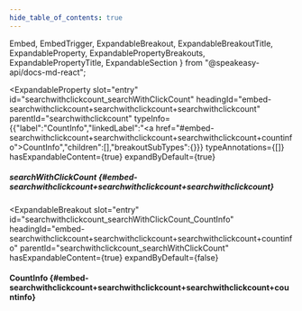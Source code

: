 ```yaml
---
hide_table_of_contents: true
---
```

  Embed,
  EmbedTrigger,
  ExpandableBreakout,
  ExpandableBreakoutTitle,
  ExpandableProperty,
  ExpandablePropertyBreakouts,
  ExpandablePropertyTitle,
  ExpandableSection
} from "@speakeasy-api/docs-md-react";

<ExpandableSection>

<ExpandableProperty
  slot="entry"
  id="searchwithclickcount_searchWithClickCount"
  headingId="embed-searchwithclickcount+searchwithclickcount+searchwithclickcount"
  parentId="searchwithclickcount"
  typeInfo={{"label":"CountInfo","linkedLabel":"<a href=\"#embed-searchwithclickcount+searchwithclickcount+searchwithclickcount+countinfo\">CountInfo</a>","children":[],"breakoutSubTypes":{}}}
  typeAnnotations={[]}
  hasExpandableContent={true}
  expandByDefault={true}
>

<ExpandablePropertyTitle slot="title">

##### searchWithClickCount \{#embed-searchwithclickcount+searchwithclickcount+searchwithclickcount\}

</ExpandablePropertyTitle>

<ExpandablePropertyBreakouts slot="breakouts">

<ExpandableBreakout
  slot="entry"
  id="searchwithclickcount_searchWithClickCount_CountInfo"
  headingId="embed-searchwithclickcount+searchwithclickcount+searchwithclickcount+countinfo"
  parentId="searchwithclickcount_searchWithClickCount"
  hasExpandableContent={true}
  expandByDefault={false}
>

<ExpandableBreakoutTitle slot="title">

#### CountInfo \{#embed-searchwithclickcount+searchwithclickcount+searchwithclickcount+countinfo\}

</ExpandableBreakoutTitle>

<Embed slot="embed">

<EmbedTrigger slot="trigger" embedTitle="CountInfo" triggerText="View CountInfo details">

<Embedcountinfo />

</EmbedTrigger>

</Embed>

</ExpandableBreakout>

</ExpandablePropertyBreakouts>

</ExpandableProperty>

</ExpandableSection>